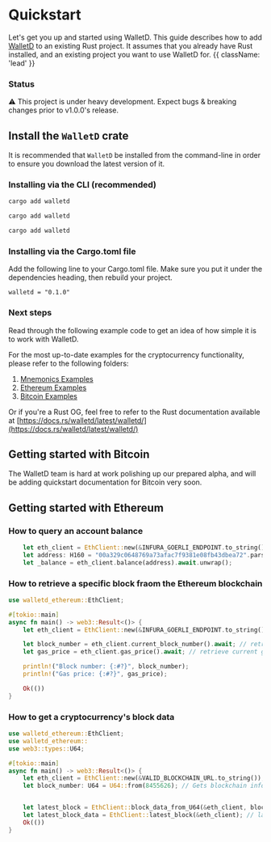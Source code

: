 
# Quickstart

Let's get you up and started using WalletD. This guide describes how to add [WalletD](https://crates.io/) to an existing Rust project. It assumes that you already have Rust installed, and an existing project you want to use WalletD for. {{ className: 'lead' }}

### Status
<Note>
  ⚠️ This project is under heavy development. Expect bugs & breaking changes prior to v1.0.0's release.
</Note>

## Install the `WalletD` crate

It is recommended that `WalletD` be installed from the command-line in order to ensure you download the latest version of it.

### Installing via the CLI (recommended)

<CodeGroup>

```bash {{ title: 'MacOS' }}
cargo add walletd
```

```bash {{ title: 'Windows' }}
cargo add walletd
```

```bash {{ title: 'Linux' }}
cargo add walletd
```

</CodeGroup>

### Installing via the Cargo.toml file

Add the following line to your Cargo.toml file. Make sure you put it under the dependencies heading, then rebuild your project.
```
walletd = "0.1.0"
```

### Next steps

Read through the following example code to get an idea of how simple it is to work with WalletD.

For the most up-to-date examples for the cryptocurrency functionality, please refer to the following folders:
1. [Mnemonics Examples](https://github.com/walletd/walletd/mnemonics/examples)
1. [Ethereum Examples](https://github.com/walletd/walletd/coins/ethereum/examples)
1. [Bitcoin Examples](https://github.com/walletd/walletd/coins/bitcoin/examples)

Or if you're a Rust OG, feel free to refer to the Rust documentation available at [https://docs.rs/walletd/latest/walletd/](https://docs.rs/walletd/latest/walletd/)

## Getting started with Bitcoin

The WalletD team is hard at work polishing up our prepared alpha, and will be adding quickstart documentation for Bitcoin very soon.

## Getting started with Ethereum



### How to query an account balance

```rust
    let eth_client = EthClient::new(&INFURA_GOERLI_ENDPOINT.to_string()).unwrap();
    let address: H160 = "00a329c0648769a73afac7f9381e08fb43dbea72".parse().unwrap();
    let _balance = eth_client.balance(address).await.unwrap();
```    

### How to retrieve a specific block fraom  the Ethereum blockchain
```rust
use walletd_ethereum::EthClient;

#[tokio::main]
async fn main() -> web3::Result<()> {
    let eth_client = EthClient::new(&INFURA_GOERLI_ENDPOINT.to_string()); // initialise blockchain client

    let block_number = eth_client.current_block_number().await; // retrieve latest block number
    let gas_price = eth_client.gas_price().await; // retrieve current gas price

    println!("Block number: {:#?}", block_number);
    println!("Gas price: {:#?}", gas_price);

    Ok(())
}
```


### How to get a cryptocurrency's block data

```rust
use walletd_ethereum::EthClient;
use walletd_ethereum::
use web3::types::U64;

#[tokio::main]
async fn main() -> web3::Result<()> {
    let eth_client = EthClient::new(&VALID_BLOCKCHAIN_URL.to_string()); // instantiate an instance of EthClient
    let block_number: U64 = U64::from(8455626); // Gets blockchain information for a specified block number


    let latest_block = EthClient::block_data_from_U64(&eth_client, block_number); // Gets the block data for the latest block
    let latest_block_data = EthClient::latest_block(&eth_client); // latest_block_data contains data for an Ethereum block
    Ok(())
}
```

